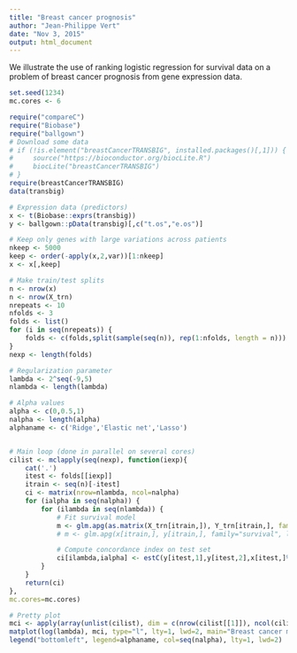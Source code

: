 ```yaml
---
title: "Breast cancer prognosis"
author: "Jean-Philippe Vert"
date: "Nov 3, 2015"
output: html_document
---
```


We illustrate the use of ranking logistic regression for survival data on a problem of breast cancer prognosis from gene expression data.
```r
set.seed(1234)
mc.cores <- 6

require("compareC")
require("Biobase")
require("ballgown")
# Download some data
# if (!is.element("breastCancerTRANSBIG", installed.packages()[,1])) {
#     source("https://bioconductor.org/biocLite.R")
#     biocLite("breastCancerTRANSBIG")
# }
require(breastCancerTRANSBIG)
data(transbig)

# Expression data (predictors)
x <- t(Biobase::exprs(transbig))
y <- ballgown::pData(transbig)[,c("t.os","e.os")]

# Keep only genes with large variations across patients
nkeep <- 5000
keep <- order(-apply(x,2,var))[1:nkeep]
x <- x[,keep]

# Make train/test splits
n <- nrow(x)
n <- nrow(X_trn)
nrepeats <- 10
nfolds <- 3
folds <- list()
for (i in seq(nrepeats)) {
    folds <- c(folds,split(sample(seq(n)), rep(1:nfolds, length = n)))
}
nexp <- length(folds)

# Regularization parameter
lambda <- 2^seq(-9,5)
nlambda <- length(lambda)

# Alpha values
alpha <- c(0,0.5,1)
nalpha <- length(alpha)
alphaname <- c('Ridge','Elastic net','Lasso')


# Main loop (done in parallel on several cores)
cilist <- mclapply(seq(nexp), function(iexp){
    cat('.')
    itest <- folds[[iexp]]
    itrain <- seq(n)[-itest]
    ci <- matrix(nrow=nlambda, ncol=nalpha)
    for (ialpha in seq(nalpha)) {
        for (ilambda in seq(nlambda)) {
            # Fit survival model
            m <- glm.apg(as.matrix(X_trn[itrain,]), Y_trn[itrain,], family="survival", lambda=lambda[ilambda], opts=list(alpha=alpha[ialpha]))
            # m <- glm.apg(x[itrain,], y[itrain,], family="survival", lambda=lambda[ilambda], opts=list(alpha=alpha[ialpha]))

            # Compute concordance index on test set
            ci[ilambda,ialpha] <- estC(y[itest,1],y[itest,2],x[itest,]%*%m$b)
        }
    }
    return(ci)
},
mc.cores=mc.cores)

# Pretty plot
mci <- apply(array(unlist(cilist), dim = c(nrow(cilist[[1]]), ncol(cilist[[1]]), length(cilist))), c(1,2), mean)
matplot(log(lambda), mci, type="l", lty=1, lwd=2, main="Breast cancer metastasis prognosis", ylab="CI",xlab="log(lambda)")
legend("bottomleft", legend=alphaname, col=seq(nalpha), lty=1, lwd=2)
```
